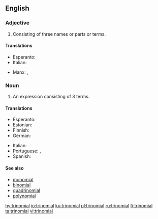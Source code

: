 ==English==

===Adjective===
{{en-adj|-}}

# Consisting of three names or parts or terms.

====Translations====
{{trans-top|consisting of three parts}}
* Esperanto: {{t|eo|trinoma}}
* Italian: {{t|it|trinomiale}}
{{trans-mid}}
* Manx: {{t|gv|tree-ennymagh}}, {{t|gv|tree-hearmagh}}
{{trans-bottom}}

===Noun===
{{en-noun}}

# {{context|algebra|lang=en}} An expression consisting of 3 terms.

====Translations====
{{trans-top|an expression consisting of three terms}}
* Esperanto: {{t|eo|trinomo}}
* Estonian: {{t|et|kolmliige}}
* Finnish: {{t|fi|trinomi}}
* German: {{t+|de|Trinom|n}}
{{trans-mid}}
* Italian: {{t|it|trinomio|m}}
* Portuguese: {{t+|pt|trinómio|m}} {{qualifier|Portugal}}, {{t+|pt|trinômio|m}} {{qualifier|Brazil}}
* Spanish: {{t|es|trinomio|m}}
{{trans-bottom}}

====See also====
* [[monomial]]
* [[binomial]]
* [[quadrinomial]]
* [[polynomial]]

[[hy:trinomial]]
[[io:trinomial]]
[[ku:trinomial]]
[[pl:trinomial]]
[[ru:trinomial]]
[[fi:trinomial]]
[[ta:trinomial]]
[[vi:trinomial]]